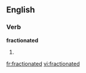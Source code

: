 ==English==

===Verb===
'''fractionated'''

# {{present participle of|[[fractionate]]}}

[[fr:fractionated]]
[[vi:fractionated]]